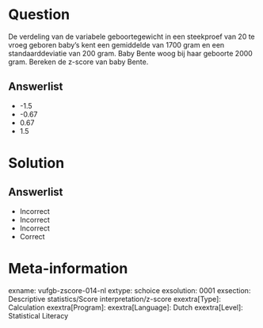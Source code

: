 Question
========

De verdeling van de variabele geboortegewicht in een steekproef van 20 te vroeg geboren baby’s kent een gemiddelde van 1700 gram en een standaarddeviatie van 200 gram. Baby Bente woog bij haar geboorte 2000 gram. Bereken de z-score van baby Bente.
  
Answerlist
----------
* -1.5
* -0.67
* 0.67
* 1.5

Solution
========

Answerlist
----------
* Incorrect
* Incorrect
* Incorrect
* Correct

Meta-information
================
exname: vufgb-zscore-014-nl
extype: schoice
exsolution: 0001
exsection: Descriptive statistics/Score interpretation/z-score
exextra[Type]: Calculation
exextra[Program]: 
exextra[Language]: Dutch
exextra[Level]: Statistical Literacy
